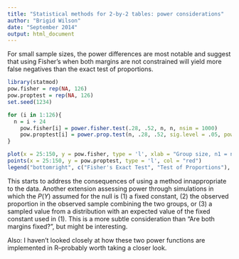 ```yaml
---
title: "Statistical methods for 2-by-2 tables: power considerations"
author: "Brigid Wilson"
date: "September 2014"
output: html_document
---
```


For small sample sizes, the power differences are most notable and suggest that using Fisher's when both margins are not constrained will yield more false negatives than the exact test of proportions.  

```r
library(statmod)
pow.fisher = rep(NA, 126)
pow.proptest = rep(NA, 126)
set.seed(1234)

for (i in 1:126){
  n = i + 24
	pow.fisher[i] = power.fisher.test(.28, .52, n, n, nsim = 1000)
	pow.proptest[i] = power.prop.test(n, .28, .52, sig.level = .05, power = NULL, alternative = "two.sided")[['power']]
}
```

```r

plot(x = 25:150, y = pow.fisher, type = 'l', xlab = "Group size, n1 = n2", ylab = "Power, two-sided test, alpha = 0.05")
points(x = 25:150, y = pow.proptest, type = 'l', col = "red")
legend("bottomright", c("Fisher's Exact Test", "Test of Proportions"), col = c("black", "red"), lty = c(1,1))

```

This starts to address the consequences of using a method innappropriate to the data. Another extension assessing power through simulations in which the $P(Y)$ assumed for the null is (1) a fixed constant, (2) the observed proportion in the observed sample combining the two groups, or (3) a sampled value from a distribution with an expected value of the fixed constant used in (1). This is a more subtle consideration than "Are both margins fixed?", but might be interesting.

Also: I haven't looked closely at how these two power functions are implemented in R--probably worth taking a closer look.
